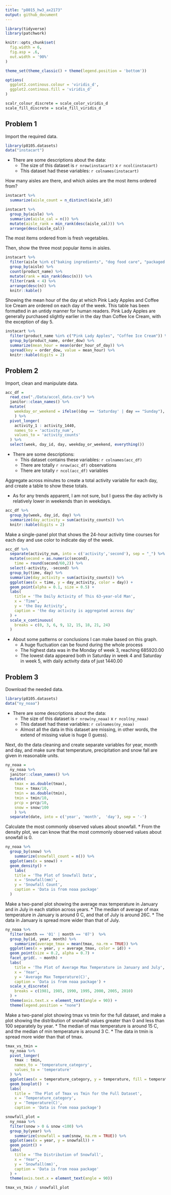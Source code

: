 ```yaml
---
title: "p8015_hw3_ax2173"
output: github_document
---
```


```r
library(tidyverse)
library(patchwork)

knitr::opts_chunk$set(
  fig.width = 6,
  fig.asp = .6,
  out.width = '90%'
)

theme_set(theme_classic() + theme(legend.position = 'bottom'))

options(
  ggplot2.continous.colour = 'viridis_d',
  ggplot2.continous.fill = 'viridis_d'
)

scalr_colour_discrete = scale_color_viridis_d
scale_fill_discrete = scale_fill_viridis_d
```

## Problem 1

Import the required data.

```r
library(p8105.datasets)
data("instacart")
```

* There are some descriptions about the data:
  * The size of this dataset is `r nrow(instacart)` x `r ncol(instacart)`
  * This dataset had these variables: `r colnames(instacart)`

How many aisles are there, and which aisles are the most items ordered from?

```r
instacart %>% 
  summarize(aisle_count = n_distinct(aisle_id))
```

```r
instacart %>% 
  group_by(aisle) %>% 
  summarize(aisle_cal = n()) %>% 
  mutate(aisle_rank = min_rank(desc(aisle_cal))) %>% 
  arrange(desc(aisle_cal))
```

The most items ordered from is fresh vegetables.

Then, show the three most popular items in aisles.

```r
instacart %>% 
  filter(aisle %in% c("baking ingredients", "dog food care", "packaged vegetables fruits")) %>%
  group_by(aisle) %>% 
  count(product_name) %>% 
  mutate(rank = min_rank(desc(n))) %>% 
  filter(rank < 4) %>% 
  arrange(desc(n)) %>%
  knitr::kable()
```

Showing the mean hour of the day at which Pink Lady Apples and Coffee Ice Cream are ordered on each day of the week. 
This table has been formatted in an untidy manner for human readers. 
Pink Lady Apples are generally purchased slightly earlier in the day than Coffee Ice Cream, with the exception of day 5.

```r
instacart %>%
  filter(product_name %in% c("Pink Lady Apples", "Coffee Ice Cream")) %>%
  group_by(product_name, order_dow) %>%
  summarize(mean_hour = mean(order_hour_of_day)) %>%
  spread(key = order_dow, value = mean_hour) %>%
  knitr::kable(digits = 2)
```


## Problem 2

Import, clean and manipulate data.

```r
acc_df = 
  read_csv("./Data/accel_data.csv") %>% 
  janitor::clean_names() %>% 
  mutate(
    weekday_or_weekend = ifelse((day == 'Saturday' | day == "Sunday"), 'Weekend', 'Weekday')
    ) %>% 
  pivot_longer(
    activity_1 : activity_1440,
    names_to = 'activity_num',
    values_to = 'activity_counts'
  ) %>% 
  select(week, day_id, day, weekday_or_weekend, everything())
```

* There are some descriptions:
  * This dataset contains these variables: `r colnames(acc_df)`
  * There are totally `r nrow(acc_df)` observations
  * There are totally `r ncol(acc_df)` variables

Aggregate across minutes to create a total activity variable for each day, and create a table to show these totals. 

* As for any trends apparent, I am not sure, but I guess the day activity is relatively lower in weekends than in weekdays.

```r
acc_df %>% 
  group_by(week, day_id, day) %>% 
  summarize(day_activity = sum(activity_counts)) %>% 
  knitr::kable(digits = 2)
```

Make a single-panel plot that shows the 24-hour activity time courses for each day and use color to indicate day of the week.

```r
acc_df %>% 
  separate(activity_num, into = c('activity','second'), sep = "_") %>% 
  mutate(second = as.numeric(second),
    time = round(second/60,2)) %>% 
  select(-activity, -second) %>% 
  group_by(time, day) %>% 
  summarize(day_activity = sum(activity_counts)) %>% 
  ggplot(aes(x = time, y = day_activity, color = day)) +
  geom_point(alpha = 0.1, size = 0.5) +
  labs(
    title = 'The Daily Activity of This 63-year-old Man',
    x = 'Time',
    y = 'the Day Activity',
    caption = 'the day activity is aggregated across day'
  ) +
  scale_x_continuous(
    breaks = c(0, 3, 6, 9, 12, 15, 18, 21, 24)
  ) 
```

* About some patterns or conclusions I can make based on this graph.
  * A huge fluctuation can be found during the whole process
  * The highest data was in the Monday of week 3, reaching 685920.00
  * The lowest data appeared both in Saturday in week 4 and Saturday in week 5, with daily activity data of just 1440.00

## Problem 3

Download the needed data.

```r
library(p8105.datasets)
data("ny_noaa")
```

* There are some descriptions about the data:
  * The size of this dataset is `r nrow(ny_noaa)` x `r ncol(ny_noaa)`
  * This dataset had these variables: `r colnames(ny_noaa)`
  * Almost all the data in this dataset are missing, in other words, the extend of missing value is huge (I guess).
  
Next, do the data cleaning and create separate variables for year, month and day, and make sure that temperature, precipitation and snow fall are given in reasonable units.
  
```r
ny_noaa = 
  ny_noaa %>% 
  janitor::clean_names() %>% 
  mutate(
    tmax = as.double(tmax),
    tmax = tmax/10,
    tmin = as.double(tmin),
    tmin = tmin/10,
    prcp = prcp/10,
    snow = snow/100
    ) %>% 
  separate(date, into = c('year', 'month',  'day'), sep = '-')
```

Calculate the most commonly observed values about snowfall. 
  * From the density plot, we can know that the most commonly observed values about snowfall is 0.

```r
ny_noaa %>% 
  group_by(snow) %>% 
    summarize(snowfall_count = n()) %>% 
  ggplot(aes(x = snow)) +
  geom_density() +
    labs(
    title = 'The Plot of Snowfall Data',
    x = 'Snowfall(mm)',
    y = 'Snowfall Count',
    caption = 'Data is from noaa package'
  )
```

Make a two-panel plot showing the average max temperature in January and in July in each station across years.
  * The median of average of max temperature in January is around 0 C, and that of July is around 26C.
  * The data in January is spread more wider than that of July.

```r
ny_noaa %>% 
  filter(month == '01' | month == '07')  %>% 
  group_by(id, year, month) %>% 
    summarize(average_tmax = mean(tmax, na.rm = TRUE)) %>% 
  ggplot(aes(x = year, y = average_tmax, color = id)) +
  geom_point(size = 0.2, alpha = 0.7) +
  facet_grid(. ~ month) +
  labs(
    title = 'The Plot of Average Max Temperature in January and July',
    x = 'Year',
    y = 'Average Max Temperature(C)',
    caption = 'Data is from noaa package') +
  scale_x_discrete(
    breaks = c(1981, 1985, 1990, 1995, 2000, 2005, 2010)
  ) +
  theme(axis.text.x = element_text(angle = 90)) +
  theme(legend.position = "none")
```

Make a two-panel plot showing tmax vs tmin for the full dataset, and make a plot showing the distribution of snowfall values greater than 0 and less than 100 separately by year.
  * The median of max temperature is around 15 C, and the median of min temperature is around 3 C.
  * The data in tmin is spread more wider than that of tmax.

```r
tmax_vs_tmin = 
  ny_noaa %>% 
  pivot_longer(
    tmax : tmin,
    names_to = 'temperature_category',
    values_to = 'temperature'
  ) %>% 
  ggplot(aes(x = temperature_category, y = temperature, fill = temperature_category)) +
  geom_boxplot()  +
  labs(
    title = 'The Plot of Tmax vs Tmin for the Full Dataset',
    x = 'Temperature_category',
    y = 'Temperature(C)',
    caption = 'Data is from noaa package')

snowfall_plot =
  ny_noaa %>% 
  filter(snow > 0 & snow <100) %>% 
  group_by(year) %>% 
    summarize(snowfall = sum(snow, na.rm = TRUE)) %>% 
  ggplot(aes(x = year, y = snowfall)) + 
  geom_point() +
  labs(
    title = 'The Distribution of Snowfall',
    x = 'Year',
    y = 'Snowfall(mm)',
    caption = 'Data is from noaa package'
  ) +
  theme(axis.text.x = element_text(angle = 90))

tmax_vs_tmin / snowfall_plot
```
